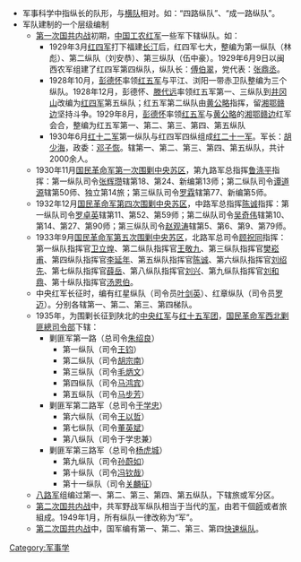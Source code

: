 *军事科学中指纵长的队形，与[[横队|横队]]相对。如：“四路纵队”、“成一路纵队”。 
*军队建制的一个层级编制
**[[第一次国共内战|第一次国共内战]]初期，[[中国工农红军|中国工农红军]]一些军下辖纵队。如：
***1929年3月[[红四军_(红一方面军)|红四军]]打下福建[[长汀|长汀]]后，红四军七大，整编为第一纵队（林彪）、第二纵队（刘安恭）、第三纵队（伍中豪）。1929年6月9日以闽西农军组建了红四军第四纵队，纵队长：[[傅伯翠|傅伯翠]]，党代表：[[张鼎丞|张鼎丞]]。
***1928年10月，[[彭德怀|彭德怀]]率领[[红五军|红五军]]与平江、浏阳一带赤卫队整编为三个纵队。1928年12月，彭德怀、[[滕代远|滕代远]]率领红五军第一、三纵队到[[井冈山|井冈山]]改编为[[红四军_(红一方面军)|红四军]]第五纵队；红五军第二纵队由[[黄公略|黄公略]]指挥，留[[湘鄂赣革命根据地旧址|湘鄂赣边]]坚持斗争。1929年8月，[[彭德怀|彭德怀]]率领[[红五军|红五军]]与[[黄公略|黄公略]]的[[湘鄂赣革命根据地旧址|湘鄂赣边]]红军会合，整编为红五军第一、第二、第三、第四、第五纵队
***1930年6月[[红十二军|红十二军]]第一纵队与红四军四纵组成[[红二十一军|红二十一军]]。军长：[[胡少海|胡少海]]，政委：[[邓子恢|邓子恢]]。辖第一、第二、第三、第四、第五纵队，共计2000余人。
**1930年11月[[国民革命军|国民革命军]][[第一次反围剿|第一次围剿]][[中央苏区|中央苏区]]，第九路军总指挥[[鲁涤平|鲁涤平]]指挥：第一纵队司令[[张辉瓒|张辉瓒]]辖第18、第24、新编第13师；第二纵队司令[[谭道源|谭道源]]辖第50师、独立第14旅；第三纵队司令[[罗霖|罗霖]]辖第77、新编第5师。
**1932年12月[[国民革命军|国民革命军]][[第四次反围剿|第四次围剿]][[中央苏区|中央苏区]]，中路军总指挥[[陈诚|陈诚]]指挥：第一纵队司令[[罗卓英|罗卓英]]辖第11、第52、第59师；第二纵队司令[[吴奇伟|吴奇伟]]辖第10、第14、第27、第90师；第三纵队司令[[赵观涛|赵观涛]]辖第5、第6、第9、第79师。
**1933年9月[[国民革命军|国民革命军]][[第五次反围剿|第五次围剿]][[中央苏区|中央苏区]]，北路军总司令[[顾祝同|顾祝同]]指挥：第一纵队指挥官[[卫立煌|卫立煌]]、第二纵队指挥官[[王敬九|王敬九]]、第三纵队指挥官[[樊崧甫|樊崧甫]]、第四纵队指挥官[[李延年_(1904年)|李延年]]、第五纵队指挥官[[陈诚|陈诚]]、第六纵队指挥官[[刘绍先|刘绍先]]、第七纵队指挥官[[薛岳|薛岳]]、第八纵队指挥官[[刘兴|刘兴]]、第九纵队指挥官[[刘和鼎|刘和鼎]]、第十纵队指挥官[[汤恩伯|汤恩伯]]。
**中央红军长征时，编有红星纵队（司令员[[叶剑英|叶剑英]]）、红章纵队（司令员[[罗迈|罗迈]]）。分别各辖第一、第二、第三、第四梯队。
**1935年，为围剿长征到陕北的[[中央红军|中央红军]]与[[红十五军团|红十五军团]]，[[国民革命军|国民革命军]][[西北剿匪總司令部|西北剿匪總司令部]]下辖：
***剿匪军第一路（总司令[[朱绍良|朱绍良]]）
****第一纵队（司令[[王钧|王钧]]）
****第二纵队（司令[[胡宗南|胡宗南]]）
****第三纵队（司令[[毛炳文|毛炳文]]）
****第四纵队（司令[[马鸿宾|马鸿宾]]）
****第五纵队（司令[[马步芳|马步芳]]）
***剿匪军第二路军（总司令[[于学忠|于学忠]]）
****第六纵队（司令[[王以哲|王以哲]]）
****第七纵队（司令[[董英斌|董英斌]]）
****第八纵队（司令于学忠兼）
***剿匪军第三路军（总司令[[杨虎城|杨虎城]]）
****第九纵队（司令[[孙蔚如|孙蔚如]]）
****第十纵队（司令[[冯钦哉|冯钦哉]]）
****第十一纵队（司令[[关麟征|关麟征]]）
**[[八路军|八路军]]组编过第一、第二、第三、第四、第五纵队，下辖旅或军分区。
**[[第二次国共内战|第二次国共内战]]中，共军野战军纵队相当于当代的[[军_(编制单位)|军]]，由若干個[[師|師]]或者旅組成。1949年1月，所有纵队一律改称为“军”。 
**[[第二次国共内战|第二次国共内战]]中，国军编有第一、第二、第三、第四[[快速纵队|快速纵队]]。
{{消歧义}}
[[Category:军事学|Category:军事学]]
